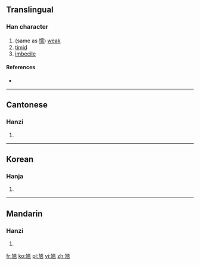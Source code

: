 ==Translingual==

===Han character===
{{Han char|rn=5|rad=乙|as=10|sn=11|four=|canj=大弓一月大 (KNMBK)|ids=⿺[[九]][[耎]]}}

# (same as [[懦]]) [[weak]]
# [[timid]]
# [[imbecile]]

====References====
* {{Han ref|kx=0084.310|hdz=42813.010|uh=3421|ud=13345}}

----

==Cantonese==

===Hanzi===
{{yue-hanzi|jyut=[[no6]]|y=no6}}

# {{defn|lang=yue|sort=乙10}}

----

==Korean==

===Hanja===
{{ko-hanja|hangeul=유|rv=yu|mr=yu|y=yu|eumhun=나약하다|ehrv=nayakhada|ehmr=nayakhada|ehy=nayakhata}}

# {{defn|lang=ko|sort=乙10}}

----

==Mandarin==

===Hanzi===
{{cmn-hanzi|pin=[[nuò]] ([[nuo4]])|wg=no<sup>4</sup>}}

# {{defn|lang=cmn|sort=乙10}}

[[fr:㐡]]
[[ko:㐡]]
[[pl:㐡]]
[[vi:㐡]]
[[zh:㐡]]